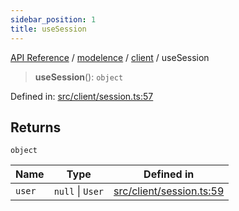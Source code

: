 ```yaml
---
sidebar_position: 1
title: useSession
---
```


[API Reference](/api-reference/modelence/client/functions/../../../index) / [modelence](/api-reference/modelence/client/functions/../../index) / [client](/api-reference/modelence/client/functions/../index) / useSession

> **useSession**(): `object`

Defined in: [src/client/session.ts:57](https://github.com/modelence/modelence/blob/962b08ce69ad22f892abf58050eed45cb3cc4a18/packages/modelence/src/client/session.ts#L57)

## Returns

`object`

| Name | Type | Defined in |
| ------ | ------ | ------ |
| `user` | `null` \| `User` | [src/client/session.ts:59](https://github.com/modelence/modelence/blob/962b08ce69ad22f892abf58050eed45cb3cc4a18/packages/modelence/src/client/session.ts#L59) |
